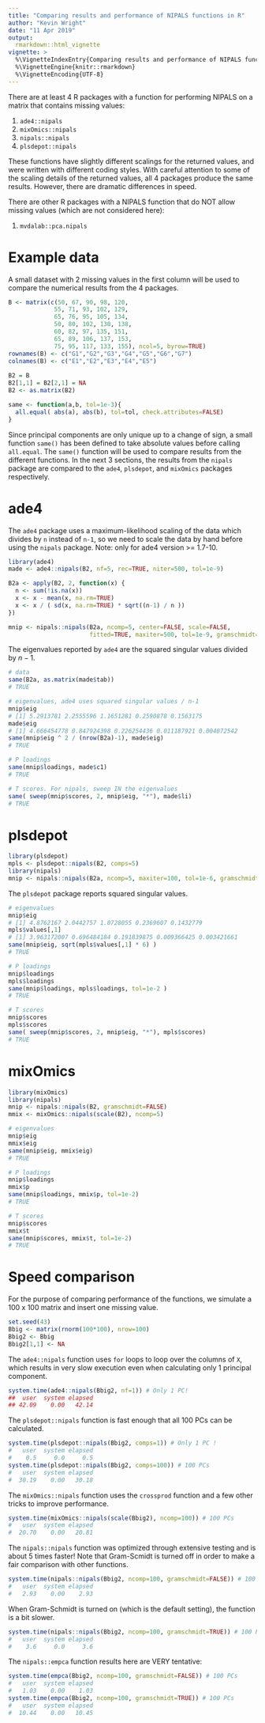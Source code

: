 ```yaml
---
title: "Comparing results and performance of NIPALS functions in R"
author: "Kevin Wright"
date: "11 Apr 2019"
output:
  rmarkdown::html_vignette
vignette: >
  %\VignetteIndexEntry{Comparing results and performance of NIPALS functions in R}
  %\VignetteEngine{knitr::rmarkdown} 
  %\VignetteEncoding{UTF-8}
---
```


There are at least 4 R packages with a function for performing NIPALS on a matrix that contains missing values:

1. `ade4::nipals`
2. `mixOmics::nipals`
3. `nipals::nipals`
4. `plsdepot::nipals`

These functions have slightly different scalings for the returned values, and were written with different coding styles. With careful attention to some of the scaling details of the returned values, all 4 packages produce the same results.  However, there are dramatic differences in speed.

There are other R packages with a NIPALS function that do NOT allow missing values (which are not considered here):

1. `mvdalab::pca.nipals`

# Example data

A small dataset with 2 missing values in the first column will be used to compare the numerical results from the 4 packages.

```r
B <- matrix(c(50, 67, 90, 98, 120,
             55, 71, 93, 102, 129,
             65, 76, 95, 105, 134,
             50, 80, 102, 130, 138,
             60, 82, 97, 135, 151,
             65, 89, 106, 137, 153,
             75, 95, 117, 133, 155), ncol=5, byrow=TRUE)
rownames(B) <- c("G1","G2","G3","G4","G5","G6","G7")
colnames(B) <- c("E1","E2","E3","E4","E5")
 
B2 = B
B2[1,1] = B2[2,1] = NA
B2 <- as.matrix(B2)

same <- function(a,b, tol=1e-3){
  all.equal( abs(a), abs(b), tol=tol, check.attributes=FALSE)
}
```

Since principal components are only unique up to a change of sign, a small function `same()` has been defined to take absolute values before calling `all.equal`. The `same()` function will be used to compare results from the different functions.  In the next 3 sections, the results from the `nipals` package are compared to the `ade4`, `plsdepot`, and `mixOmics` packages respectively.

# ade4

The `ade4` package uses a maximum-likelihood scaling of the data which divides by `n` instead of `n-1`, so we need to scale the data by hand before using the `nipals` package. Note: only for ade4 version >= 1.7-10.

```r
library(ade4)
made <- ade4::nipals(B2, nf=5, rec=TRUE, niter=500, tol=1e-9)

B2a <- apply(B2, 2, function(x) {
  n <- sum(!is.na(x))
  x <- x - mean(x, na.rm=TRUE)
  x <- x / ( sd(x, na.rm=TRUE) * sqrt((n-1) / n ))
})

mnip <- nipals::nipals(B2a, ncomp=5, center=FALSE, scale=FALSE, 
                       fitted=TRUE, maxiter=500, tol=1e-9, gramschmidt=FALSE)
```

The eigenvalues reported by `ade4` are the squared singular values divided by $n-1$.

```r
# data
same(B2a, as.matrix(made$tab))
# TRUE

# eigenvalues, ade4 uses squared singular values / n-1
mnip$eig
# [1] 5.2913781 2.2555596 1.1651281 0.2590878 0.1563175
made$eig
# [1] 4.666454778 0.847924398 0.226254436 0.011187921 0.004072542
same(mnip$eig ^ 2 / (nrow(B2a)-1), made$eig)
# TRUE

# P loadings
same(mnip$loadings, made$c1)
# TRUE

# T scores. For nipals, sweep IN the eigenvalues
same( sweep(mnip$scores, 2, mnip$eig, "*"), made$li)
# TRUE

```

# plsdepot

```r
library(plsdepot)
mpls <- plsdepot::nipals(B2, comps=5)
library(nipals)
mnip <- nipals::nipals(B2a, ncomp=5, maxiter=100, tol=1e-6, gramschmidt=FALSE)
```

The `plsdepot` package reports squared singular values.

```r
# eigenvalues
mnip$eig
# [1] 4.8762167 2.0442757 1.0728055 0.2369607 0.1432779
mpls$values[,1]
# [1] 3.963172007 0.696484184 0.191839875 0.009366425 0.003421661
same(mnip$eig, sqrt(mpls$values[,1] * 6) )
# TRUE

# P loadings
mnip$loadings
mpls$loadings
same(mnip$loadings, mpls$loadings, tol=1e-2 )
# TRUE

# T scores
mnip$scores
mpls$scores
same( sweep(mnip$scores, 2, mnip$eig, "*"), mpls$scores)
# TRUE
```

# mixOmics

```r
library(mixOmics)
library(nipals)
mnip <- nipals::nipals(B2, gramschmidt=FALSE)
mmix <- mixOmics::nipals(scale(B2), ncomp=5)
```

```r
# eigenvalues
mnip$eig
mmix$eig
same(mnip$eig, mmix$eig)
# TRUE

# P loadings
mnip$loadings
mmix$p
same(mnip$loadings, mmix$p, tol=1e-2)
# TRUE

# T scores
mnip$scores
mmix$t
same(mnip$scores, mmix$t, tol=1e-2)
# TRUE
```

# Speed comparison

For the purpose of comparing performance of the functions, we simulate a 100 x 100 matrix and insert one missing value.

```r
set.seed(43)
Bbig <- matrix(rnorm(100*100), nrow=100)
Bbig2 <- Bbig
Bbig2[1,1] <- NA
```

The `ade4::nipals` function uses `for` loops to loop over the columns of `X`, which results in very slow execution even when calculating only 1 principal component.

```r
system.time(ade4::nipals(Bbig2, nf=1)) # Only 1 PC!
##  user  system elapsed 
## 42.09    0.00   42.14 
```

The `plsdepot::nipals` function is fast enough that all 100 PCs can be calculated.

```r
system.time(plsdepot::nipals(Bbig2, comps=1)) # Only 1 PC !
#   user  system elapsed 
#    0.5     0.0     0.5
system.time(plsdepot::nipals(Bbig2, comps=100)) # 100 PCs
#   user  system elapsed 
#  30.19    0.00   30.18 
```

The `mixOmics::nipals` function uses the `crossprod` function and a few other tricks to improve performance.

```r
system.time(mixOmics::nipals(scale(Bbig2), ncomp=100)) # 100 PCs
#   user  system elapsed 
#  20.70    0.00   20.81 
```

The `nipals::nipals` function was optimized through extensive testing and is about 5 times faster! Note that Gram-Scmidt is turned off in order to make a fair comparison with other functions.

```r
system.time(nipals::nipals(Bbig2, ncomp=100, gramschmidt=FALSE)) # 100 PCs
#   user  system elapsed 
#   2.93    0.00    2.93
```

When Gram-Schmidt is turned on (which is the default setting), the function is a bit slower.

```r
system.time(nipals::nipals(Bbig2, ncomp=100, gramschmidt=TRUE)) # 100 PCs
#   user  system elapsed 
#    3.6     0.0     3.6 
```

The `nipals::empca` function results here are VERY tentative:
```r
system.time(empca(Bbig2, ncomp=100, gramschmidt=FALSE)) # 100 PCs
#   user  system elapsed 
#   1.03    0.00    1.03 
system.time(empca(Bbig2, ncomp=100, gramschmidt=TRUE)) # 100 PCs
#   user  system elapsed 
#  10.44    0.00   10.45 
```
